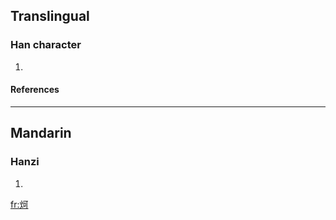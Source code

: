 ==Translingual==
===Han character===
{{Han char|rn=86|rad=火|as=05|sn=9|four=|canj=火一弓口 (FMNR)}}
# {{defn|Han|sort=火05}}
====References====
{{Han ref|kx=0668.100|dkj=18938|dj=1077.130|hdz=32194.140|uh=70A3|ud=28835}}

----
==Mandarin==
===Hanzi===
{{cmn-hanzi|pin=[[kě]] (ke3)|wg=k'o<sup>3</sup>}}
# {{defn|Mandarin}}

[[fr:炣]]